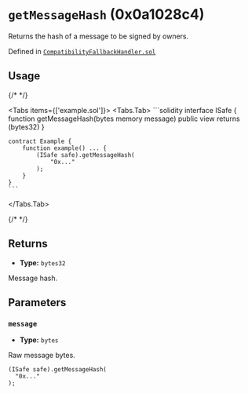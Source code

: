 



# `getMessageHash` (0x0a1028c4)



Returns the hash of a message to be signed by owners.




Defined in [`CompatibilityFallbackHandler.sol`](https://github.com/safe-global/safe-smart-account/tree/v1.4.1/contracts/handler/CompatibilityFallbackHandler.sol#L46)


## Usage

{/* <!-- vale off --> */}

<Tabs items={['example.sol']}>
  <Tabs.Tab>
    ```solidity
    interface ISafe {
        function getMessageHash(bytes memory message) public view returns (bytes32)
    }

    contract Example {
        function example() ... {
            (ISafe safe).getMessageHash(
                "0x..."
            );
        }
    }
    ```
  </Tabs.Tab>
</Tabs>

{/* <!-- vale on --> */}

## Returns



  - **Type:** `bytes32`

  Message hash.




## Parameters

### `message`

  - **Type:** `bytes`

  Raw message bytes.

  ```solidity focus=2
  (ISafe safe).getMessageHash(
    "0x..."
  );
  ```





